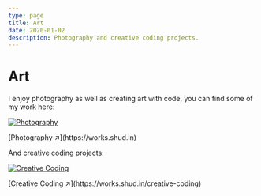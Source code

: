 ```yaml
---
type: page
title: Art
date: 2020-01-02
description: Photography and creative coding projects.
---
```


# Art

I enjoy photography as well as creating art with code, you can find some of my work here:


[<Image src={photography} alt="Photography" placeholder="blur"/>](https://works.shud.in)

<div style={{ textAlign: "right" }}>[Photography ↗](https://works.shud.in)</div>

And creative coding projects:

[<Image src={creativeCoding} alt="Creative Coding" placeholder="blur"/>](https://works.shud.in/creative-coding)

<div style={{ textAlign: "right" }}>
  [Creative Coding ↗](https://works.shud.in/creative-coding)
</div>
